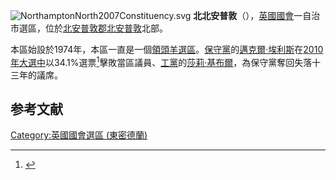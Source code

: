 [[File:NorthamptonNorth2007Constituency.svg|right]]
'''北北安普敦'''（{{lang-en|Northampton North}}），[[英國|英國]][[英國國會|國會]]一自治市選區，位於[[北安普敦郡|北安普敦郡]][[北安普敦|北安普敦]]北部。

本區始設於1974年，本區一直是一個[[領頭羊|領頭羊選區]]。[[保守黨_(英國)|保守黨]]的[[邁克爾·埃利斯|邁克爾·埃利斯]]在[[2010年英國大選|2010年大選中]]以34.1%選票<ref name="">{{cite news
|publisher=[[英國廣播公司|英國廣播公司]]
|date=2010年5月7日
|title=Election 2010/Constituency/Northampton North
|url=http://news.bbc.co.uk/1/shared/election2010/results/constituency/d35.stm
|accessdate=2010年9月29日
|archive-date=2010年4月14日
|archive-url=https://web.archive.org/web/20100414102556/http://news.bbc.co.uk/1/shared/election2010/results/constituency/d35.stm
|dead-url=no
}}</ref>擊敗當區議員、[[工黨_(英國)|工黨]]的[[莎莉·基布爾|莎莉·基布爾]]，為保守黨奪回失落十三年的議席。

== 参考文献 ==
<div class="references-small">
<references></references>
</div>

{{DEFAULTSORT:Northampton North (UK Parliament constituency)}}
[[Category:英國國會選區_(東密德蘭)|Category:英國國會選區 (東密德蘭)]]